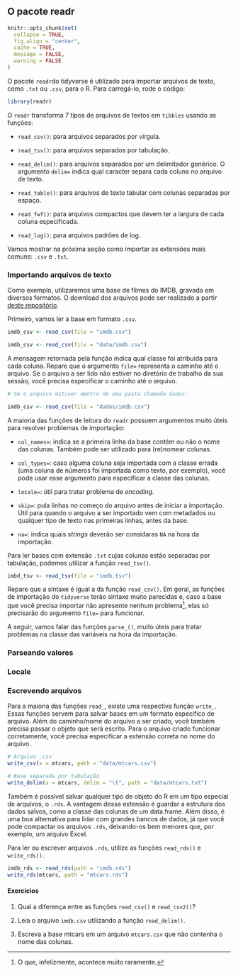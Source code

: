 ## O pacote readr

```r
knitr::opts_chunk$set(
  collapse = TRUE, 
  fig.align = "center", 
  cache = TRUE,
  message = FALSE,
  warning = FALSE
)
```

O pacote `readr`do tidyverse é utilizado para importar arquivos de texto, como `.txt` ou `.csv`, para o R. Para carregá-lo, rode o código:

```r
library(readr)
```

O `readr` transforma 7 tipos de arquivos de textos em `tibbles` usando as funções:

- `read_csv()`: para arquivos separados por vírgula.

- `read_tsv()`: para arquivos separados por tabulação.

- `read_delim()`: para arquivos separados por um delimitador genérico. O argumento `delim=` indica qual caracter separa cada coluna no arquivo de texto.

- `read_table()`: para arquivos de texto tabular com colunas separadas por espaço.

- `read_fwf()`: para arquivos compactos que devem ter a largura de cada coluna especificada.

- `read_log()`: para arquivos padrões de log.

Vamos mostrar na próxima seção como importar as extensões mais comuns: `.csv` e `.txt`.

### Importando arquivos de texto

Como exemplo, utilizaremos uma base de filmes do IMDB, gravada em diversos formatos. O download dos arquivos pode ser realizado a partir [deste repositório](https://github.com/curso-r/intro-programacao-em-r-mestre/tree/master/dados).

Primeiro, vamos ler a base em formato `.csv`.

```r
imdb_csv <- read_csv(file = "imdb.csv")
```

```r
imdb_csv <- read_csv(file = "data/imdb.csv")
```

A mensagem retornada pela função indica qual classe foi atribuída para cada coluna. Repare que o argumento `file=` representa o caminho até o arquivo. Se o arquivo a ser lido não estiver no diretório de trabalho da sua sessão, você precisa especificar o caminho até o arquivo. 

```r
# Se o arquivo estiver dentro de uma pasta chamada dados.

imdb_csv <- read_csv(file = "dados/imdb.csv")
```

A maioria das funções de leitura do `readr` possuem argumentos muito úteis para resolver problemas de importação:

- `col_names=`: indica se a primeira linha da base contém ou não o nome das colunas. Também pode ser utilizado para (re)nomear colunas.

- `col_types=`: caso alguma coluna seja importada com a classe errada (uma coluna de números foi importada como texto, por exemplo), você pode usar esse argumento para especificar a classe das colunas.

- `locale=`: útil para tratar problema de *encoding*.

- `skip=`: pula linhas no começo do arquivo antes de iniciar a importação. Útil para quando o arquivo a ser importado vem com metadados ou qualquer tipo de texto nas primeiras linhas, antes da base.

- `na=`: indica quais *strings* deverão ser considaras `NA` na hora da importação.

Para ler bases com extensão `.txt` cujas colunas estão separadas por tabulação, podemos utilizar a função `read_tsv()`.

```r
imbd_tsv <- read_tsv(file = "imdb.tsv")
```

Repare que a sintaxe é igual a da função `read_csv()`. Em geral, as funções de importação do `tidyverse` terão sintaxe muito parecidas e, caso a base que você precisa importar não apresente nenhum problema^[O que, infelizmente, acontece muito raramente.], elas só precisarão do argumento `file=` para funcionar.

A seguir, vamos falar das funções `parse_()`, muito úteis para tratar problemas na classe das variáveis na hora da importação.

### Parseando valores

### Locale

### Escrevendo arquivos

Para a maioria das funções `read_`, existe uma respectiva função `write_`. Essas funções servem para salvar bases em um formato específico de arquivo. Além do caminho/nome do arquivo a ser criado, você também precisa passar o objeto que será escrito. Para o arquivo criado funcionar corretamente, você precisa especificar a extensão correta no nome do arquivo.

```r
# Arquivo .csv
write_csv(x = mtcars, path = "data/mtcars.csv")

# Base separada por tabulação
write_delim(x = mtcars, delim = "\t", path = "data/mtcars.txt")
```

Também é possível salvar qualquer tipo de objeto do R em um tipo especial de arquivos, o `.rds`. A vantagem dessa extensão é guardar a estrutura dos dados salvos, como a classe das colunas de um data.frame. Além disso, é uma boa alternativa para lidar com grandes bancos de dados, já que você pode compactar os arquivos `.rds`, deixando-os bem menores que, por exemplo, um arquivo Excel.

Para ler ou escrever arquivos `.rds`, utilize as funções `read_rds()` e `write_rds()`.

```r
imdb_rds <- read_rds(path = "imdb.rds")
write_rds(mtcars, path = "mtcars.rds")
```

#### Exercícios {-}

1. Qual a diferença entre as funções `read_csv()` e `read_csv2()`?

2. Leia o arquivo `imdb.csv` utilizando a função `read_delim()`.

3. Escreva a base mtcars em um arquivo `mtcars.csv` que não contenha o nome das colunas.

